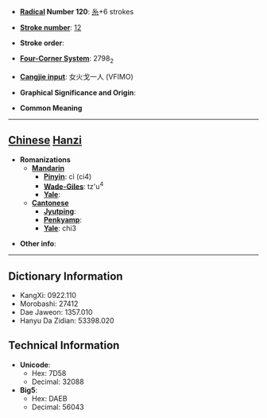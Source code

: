 * '''[[Wiktionary:Chinese radical index| Radical]] Number 120''': [[Wiktionary:Chinese radical index 糸|糸]]+6 strokes

* '''[[Wiktionary:Chinese total strokes index|Stroke number]]''': [[Wiktionary:Chinese total strokes index 12|12]]

* '''Stroke order''': 

* '''[[Wiktionary:Chinese four corner index|Four-Corner System]]''': 2798<sub>2</sub>

* '''[[Wiktionary:Chinese Cangjie index|Cangjie input]]''': 女火戈一人 (VFIMO)

* '''Graphical Significance and Origin''': 

* '''Common Meaning'''

----

== [[Chinese]] [[Hanzi]] ==

* '''Romanizations'''
** '''[[Mandarin]]'''
*** '''[[Pinyin]]''': cì (ci4)
*** '''[[Wade-Giles]]''': tz'u<sup>4</sup>
*** '''[[Yale]]''': 
** '''[[Cantonese]]'''
*** '''[[Jyutping]]''':
*** '''[[Penkyamp]]''': 
*** '''[[Yale]]''': chi3

* '''Other info''': 

----

== Dictionary Information ==

* KangXi: 0922.110
* Morobashi: 27412
* Dae Jaweon: 1357.010
* Hanyu Da Zidian: 53398.020

== Technical Information ==

* '''Unicode''':
** Hex: 7D58
** Decimal: 32088
* '''Big5''':
** Hex: DAEB
** Decimal: 56043